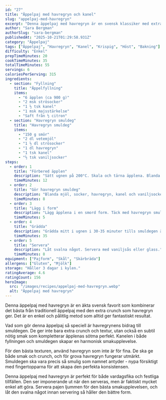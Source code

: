 ```yaml
---
id: "27"
title: "Äppelpaj med havregryn och kanel"
slug: "appelpaj-med-havregryn"
excerpt: "Denna äppelpaj med havregryn är en svensk klassiker med extra crunch. Perfekt balans mellan söta äpplen och krispigt täcke."
author: "Sara Bergman"
authorSlug: "sara-bergman"
publishedAt: "2025-10-21T01:29:58.931Z"
category: "Äppelpaj"
tags: ["Äppelpaj", "Havregryn", "Kanel", "Krispig", "Höst", "Bakning"]
difficulty: "Enkel"
prepTimeMinutes: 20
cookTimeMinutes: 35
totalTimeMinutes: 55
servings: 6
caloriesPerServing: 315
ingredients:
  - section: "Fyllning"
    title: "Äppelfyllning"
    items:
      - "6 äpplen (ca 900 g)"
      - "2 msk strösocker"
      - "1 ½ tsk kanel"
      - "1 msk majsstärkelse"
      - "Saft från ½ citron"
  - section: "Havregryn smuldeg"
    title: "Havregryn smuldeg"
    items:
      - "150 g smör"
      - "2 dl vetemjöl"
      - "1 ½ dl strösocker"
      - "1 dl havregryn"
      - "1 tsk kanel"
      - "½ tsk vaniljsocker"
steps:
  - order: 1
    title: "Förbered äpplen"
    description: "Sätt ugnen på 200°C. Skala och tärna äpplena. Blanda med socker, kanel, majsstärkelse och citronsaft."
    timeMinutes: 12
  - order: 2
    title: "Gör havregryn smuldeg"
    description: "Blanda mjöl, socker, havregryn, kanel och vaniljsocker. Nyp i smöret tills det blir smuligt."
    timeMinutes: 8
  - order: 3
    title: "Lägg i form"
    description: "Lägg äpplena i en smord form. Täck med havregryn smuldegen."
    timeMinutes: 5
  - order: 4
    title: "Grädda"
    description: "Grädda mitt i ugnen i 30-35 minuter tills smuldegen är gyllenbrun och krispig."
    timeMinutes: 35
  - order: 5
    title: "Servera"
    description: "Låt svalna något. Servera med vaniljsås eller glass."
    timeMinutes: 8
equipment: ["Pajform", "Skål", "Skärbräda"]
allergens: ["Gluten", "Mjölk"]
storage: "Håller 3 dagar i kylen."
ratingAverage: 4.6
ratingCount: 156
heroImage:
  src: "/images/recipes/appelpaj-med-havregryn.webp"
  alt: "Äppelpaj med havregryn"
---
```


Denna äppelpaj med havregryn är en äkta svensk favorit som kombinerar det bästa från traditionell äppelpaj med den extra crunch som havregryn ger. Det är en enkel och pålitlig metod som alltid ger fantastiskt resultat.

Vad som gör denna äppelpaj så speciell är havregrynens bidrag till smuldegen. De ger inte bara extra crunch och textur, utan också en subtil nötig smak som kompletterar äpplenas sötma perfekt. Kanelen i både fyllningen och smuldegen skapar en harmonisk smakupplevelse.

För den bästa texturen, använd havregryn som inte är för fina. De ska ge både smak och crunch, och för grova havregryn fungerar utmärkt. Smuldegen ska vara precis så smulig som namnet antyder - nypa försiktigt med fingertopparna för att skapa den perfekta konsistensen.

Denna äppelpaj med havregryn är perfekt för både vardagsfika och festliga tillfällen. Den ser imponerande ut när den serveras, men är faktiskt mycket enkel att göra. Servera pajen ljummen för den bästa smakupplevelsen, och låt den svalna något innan servering så håller den bättre form.
